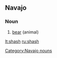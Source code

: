 ==Navajo==
{{wikipedia|lang=nf}}
===Noun===
{{infl|nv|noun}}

# [[bear]] (animal)

[[Category:Navajo nouns]]

[[lt:shash]]
[[ru:shash]]